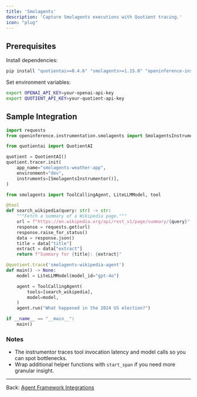 ```yaml
---
title: 'Smolagents'
description: 'Capture Smolagents executions with Quotient tracing.'
icon: "plug"
---
```


## Prerequisites

Install dependencies:

```bash
pip install "quotientai>=0.4.6" "smolagents>=1.15.0" "openinference-instrumentation-smolagents==0.1.14"
```

Set environment variables:

```bash
export OPENAI_API_KEY=your-openai-api-key
export QUOTIENT_API_KEY=your-quotient-api-key
```

## Sample Integration

```python quotient_trace_smolagents.py
import requests
from openinference.instrumentation.smolagents import SmolagentsInstrumentor

from quotientai import QuotientAI

quotient = QuotientAI()
quotient.tracer.init(
    app_name="smolagents-weather-app",
    environment="dev",
    instruments=[SmolagentsInstrumentor()],
)

from smolagents import ToolCallingAgent, LiteLLMModel, tool

@tool
def search_wikipedia(query: str) -> str:
    """Fetch a summary of a Wikipedia page."""
    url = f"https://en.wikipedia.org/api/rest_v1/page/summary/{query}"
    response = requests.get(url)
    response.raise_for_status()
    data = response.json()
    title = data["title"]
    extract = data["extract"]
    return f"Summary for {title}: {extract}"

@quotient.trace('smolagents-wikipedia-agent')
def main() -> None:
    model = LiteLLMModel(model_id="gpt-4o")

    agent = ToolCallingAgent(
        tools=[search_wikipedia],
        model=model,
    )
    agent.run("What happened in the 2024 US election?")

if __name__ == "__main__":
    main()
```

### Notes

* The instrumentor traces tool invocation latency and model calls so you can spot bottlenecks.
* Wrap additional helper functions with `start_span` if you need more granular insight.

---

Back: [Agent Framework Integrations](./overview)
